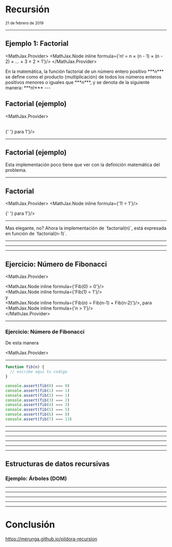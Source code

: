 


<Head>
  <title>Recursión</title>
</Head>


# Recursión

<small>21 de febrero de 2019</small>

---


## Ejemplo 1: Factorial

<MathJax.Provider>
  <MathJax.Node inline formula={'n! = n × (n - 1) × (n - 2) × ... × 3 × 2 × 1'}/>
</MathJax.Provider>

<Notes>
  <MD>
En la matemática, la función factorial de un número entero positivo ***n***
se define como el producto (multiplicación) de todos los números enteros
positivos menores o iguales que ***n***, y se denota de la siguiente
manera: ***n!***
  </MD>
</Notes>
---


## Factorial (ejemplo)

<MathJax.Provider>
  <div><MathJax.Node inline formula={'5! = 5 × 4 × 3 × 2 × 1 = 120'}/></div>
  <Appear>
    <div><MathJax.Node inline formula={'5! = 5 × (4 × 3 × 2 × 1)'}/></div>
    <div><MathJax.Node inline formula={'5! = 5 × 4!'}/></div>
    <div><MathJax.Node inline formula={'5! = 5 × (4 × 3!)'}/></div>
    <div><MathJax.Node inline formula={'5! = 5 × (4 × (3 × 2!))'}/></div>
    <div><MathJax.Node inline formula={'5! = 5 × (4 × (3 × (2 × 1!)))'}/></div>
    <div><MathJax.Node inline formula={'5! = 5 × (4 × (3 × (2 × 1)))'}/></div>
    <div><MathJax.Node inline formula={'5! = 5 × 4 × 3 × 2 × 1 = 120'}/></div>
    <br/>
    <MathJax.Node inline formula={'1! = 1'}/>
    <div>
      <MathJax.Node inline formula={'n! = n * (n-1)!'}/>{'   '}
      para <MathJax.Node inline formula={'n > 1'}/>
    </div>
  </Appear>
</MathJax.Provider>

---

## Factorial (ejemplo)



<Notes>
  <MD>
Esta implementación poco tiene que ver
con la definición matemática del problema.
  </MD>
</Notes>

---


## Factorial

<MathJax.Provider>
  <MathJax.Node inline formula={'1! = 1'}/>
  <div>
    <MathJax.Node inline formula={'n! = n * (n-1)!'}/>{'   '}
    para <MathJax.Node inline formula={'n > 1'}/>
  </div>
</MathJax.Provider>

---



<Notes>
  <MD>
Mas elegante, no? Ahora la implementación de `factorial(n)`,
está expresada en función de `factorial(n-1)`.
  </MD>
</Notes>

---





---





---

## Ejercicio: Número de Fibonacci

<MathJax.Provider>
  <Appear>
    <div>
      <div><MathJax.Node inline formula={'Fib(0) = 0'}/></div>
      <div><MathJax.Node inline formula={'Fib(1) = 1'}/></div>
      y
      <div>
        <MathJax.Node inline formula={'Fib(n) = Fib(n-1) + Fib(n-2)'}/>,
        para <MathJax.Node inline formula={'n > 1'}/>
      </div>
    </div>
  </Appear>
</MathJax.Provider>

---

### Ejercicio: Número de Fibonacci

De esta manera

<MathJax.Provider>
  <div><MathJax.Node inline formula={'Fib(0) = 0'}/></div>
  <div><MathJax.Node inline formula={'Fib(1) = 1'}/></div>
  <div><MathJax.Node inline formula={'Fib(2) = 1'}/></div>
  <div><MathJax.Node inline formula={'Fib(3) = 2'}/></div>
  <div><MathJax.Node inline formula={'Fib(4) = 3'}/></div>
  <div><MathJax.Node inline formula={'Fib(5) = 5'}/></div>
  <div><MathJax.Node inline formula={'Fib(6) = 8'}/></div>
  <div><MathJax.Node inline formula={'Fib(7) = 13'}/></div>
</MathJax.Provider>

---


```javascript Ejercicio: Número de Fibonacci
function fib(n) {
  // escribe aquí tu codigo
}

console.assert(fib(0) === 0)
console.assert(fib(1) === 1)
console.assert(fib(2) === 1)
console.assert(fib(3) === 2)
console.assert(fib(4) === 3)
console.assert(fib(5) === 5)
console.assert(fib(6) === 8)
console.assert(fib(7) === 13)
```

---



---



---



---



---



---

## Estructuras de datos recursivas

<Appear>
  <h3>Ejemplo: Árboles (DOM)</h3>
</Appear>



---



<WalkTheDomDom />

<WalkTheDomDomCode />

---



---



<WalkTheDomIFrame />

<WalkTheDomCodeHighlight />

---





---

# Conclusión

<https://merunga.github.io/pildora-recursion>



